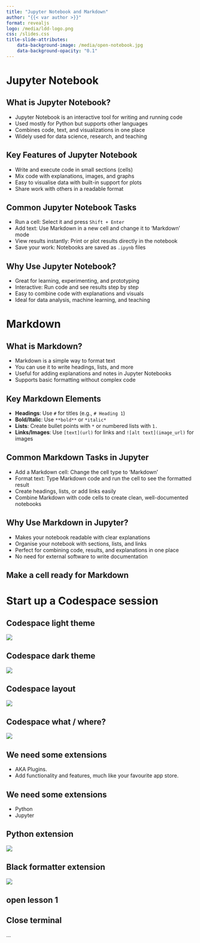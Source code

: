 ```yaml
---
title: "Jupyter Notebook and Markdown"
author: "{{< var author >}}"
format: revealjs
logo: /media/ldd-logo.png
css: /slides.css
title-slide-attributes:
    data-background-image: /media/open-notebook.jpg
    data-background-opacity: "0.1"
---
```


# <span class="hide-title">Jupyter Notebook</span> {background-image="/media/jupyter-notebook-logo.png" background-opacity="0.4"}


## What is Jupyter Notebook?

* Jupyter Notebook is an interactive tool for writing and running code
* Used mostly for Python but supports other languages
* Combines code, text, and visualizations in one place
* Widely used for data science, research, and teaching


## Key Features of Jupyter Notebook

* Write and execute code in small sections (cells)
* Mix code with explanations, images, and graphs
* Easy to visualise data with built-in support for plots
* Share work with others in a readable format


## Common Jupyter Notebook Tasks

* Run a cell: Select it and press `Shift + Enter`
* Add text: Use Markdown in a new cell and change it to 'Markdown' mode
* View results instantly: Print or plot results directly in the notebook
* Save your work: Notebooks are saved as `.ipynb` files


## Why Use Jupyter Notebook?

* Great for learning, experimenting, and prototyping
* Interactive: Run code and see results step by step
* Easy to combine code with explanations and visuals
* Ideal for data analysis, machine learning, and teaching


# Markdown {background-image="/media/markdown.png" background-opacity="0.4"}


## What is Markdown?

* Markdown is a simple way to format text
* You can use it to write headings, lists, and more
* Useful for adding explanations and notes in Jupyter Notebooks
* Supports basic formatting without complex code


## Key Markdown Elements

* **Headings**: Use `#` for titles (e.g., `# Heading 1`)
* **Bold/Italic**: Use `**bold**` or `*italic*`
* **Lists**: Create bullet points with `*` or numbered lists with `1.`
* **Links/Images**: Use `[text](url)` for links and `![alt text](image_url)` for images


## Common Markdown Tasks in Jupyter

* Add a Markdown cell: Change the cell type to 'Markdown'
* Format text: Type Markdown code and run the cell to see the formatted result
* Create headings, lists, or add links easily
* Combine Markdown with code cells to create clean, well-documented notebooks


## Why Use Markdown in Jupyter?

* Makes your notebook readable with clear explanations
* Organise your notebook with sections, lists, and links
* Perfect for combining code, results, and explanations in one place
* No need for external software to write documentation


## Make a cell ready for Markdown


# Start up a Codespace session

## <span class="hide-title">Codespace light theme</span>

![](/media/codespace-light-theme-1.png){.absolute top=0 left=0 width="max" height="max" fig-alt="Codespace light theme screen shot"}


## <span class="hide-title">Codespace dark theme</span>

![](/media/codespace-dark-theme.png){.absolute top=0 left=0 width="max" height="max" fig-alt="Codespace dark theme screen shot"}


## <span class="hide-title">Codespace layout</span>

![](/media/codespace-description.png){.absolute top=0 left=0 width="max" height="max" fig-alt="Codespace layout"}


## <span class="hide-title">Codespace what / where?</span>

![](/media/codespace-what-where.png){.absolute top=0 left=0 width="max" height="max" fig-alt="Codespace layout with areas highlighted"}


## We need some extensions {background-image="/media/plugs-and-wire.jpg" background-opacity="0.3"}

* AKA Plugins.
* Add functionality and features, much like your favourite app store.


## We need some extensions {background-image="/media/plugs-and-wire.jpg" background-opacity="0.3"}

* Python
* Jupyter

## <span class="hide-title">Python extension</span>

![](/media/python-extension-vs-code.png){.centre-full-image fig-alt="screen shot of the VS Code Python extension"}


## <span class="hide-title">Black formatter extension</span>

![](/media/black-formatter-vs-code.png){.centre-full-image fig-alt="Screen shot of the VS Code Black formatter"}

## open lesson 1

## Close terminal

...